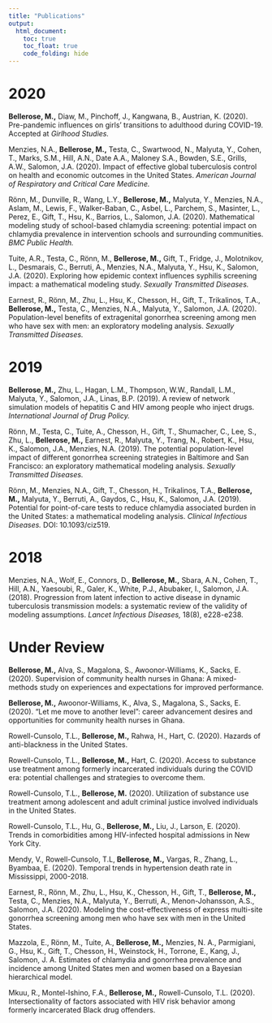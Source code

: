 ```yaml
---
title: "Publications"
output:
  html_document:
    toc: true
    toc_float: true
    code_folding: hide
---
```


# 2020

**Bellerose, M.,** Diaw, M., Pinchoff, J., Kangwana, B., Austrian, K. (2020). Pre-pandemic influences on girls’ transitions to adulthood during COVID-19. Accepted at _Girlhood Studies._

Menzies, N.A., **Bellerose, M.,** Testa, C., Swartwood, N., Malyuta, Y., Cohen, T., Marks, S.M., Hill, A.N., Date A.A., Maloney S.A., Bowden, S.E., Grills, A.W., Salomon, J.A. (2020). Impact of effective global tuberculosis control on health and economic outcomes in the United States. _American Journal of Respiratory and Critical Care Medicine._ 

Rönn, M., Dunville, R., Wang, L.Y., **Bellerose, M.,** Malyuta, Y., Menzies, N.A., Aslam, M., Lewis, F., Walker-Baban, C., Asbel, L., Parchem, S., Masinter, L., Perez, E., Gift, T., Hsu, K., Barrios, L., Salomon, J.A. (2020). Mathematical modeling study of school-based chlamydia screening: potential impact on chlamydia prevalence in intervention schools and surrounding communities. _BMC Public Health._ 

Tuite, A.R., Testa, C., Rönn, M., **Bellerose, M.,** Gift, T., Fridge, J., Molotnikov, L., Desmarais, C., Berruti, A., Menzies, N.A., Malyuta, Y., Hsu, K., Salomon, J.A. (2020). Exploring how epidemic context influences syphilis screening impact: a mathematical modeling study. _Sexually Transmitted Diseases._

Earnest, R., Rönn, M., Zhu, L., Hsu, K., Chesson, H., Gift, T., Trikalinos, T.A., **Bellerose, M.,** Testa, C., Menzies, N.A., Malyuta, Y., Salomon, J.A. (2020). Population-level benefits of extragenital gonorrhea screening among men who have sex with men: an exploratory modeling analysis. _Sexually Transmitted Diseases._ 

# 2019

**Bellerose, M.,** Zhu, L., Hagan, L.M., Thompson, W.W., Randall, L.M., Malyuta, Y., Salomon, J.A., Linas, B.P. (2019). A review of network simulation models of hepatitis C and HIV among people who inject drugs. _International Journal of Drug Policy._

Rönn, M., Testa, C., Tuite, A., Chesson, H., Gift, T., Shumacher, C., Lee, S., Zhu, L., **Bellerose, M.,** Earnest, R., Malyuta, Y., Trang, N., Robert, K., Hsu, K., Salomon, J.A., Menzies, N.A. (2019). The potential population-level impact of different gonorrhea screening strategies in Baltimore and San Francisco: an exploratory mathematical modeling analysis. _Sexually Transmitted Diseases._

Rönn, M., Menzies, N.A., Gift, T., Chesson, H., Trikalinos, T.A., **Bellerose, M.,** Malyuta, Y., Berruti, A., Gaydos, C., Hsu, K., Salomon, J.A. (2019). Potential for point-of-care tests to reduce chlamydia associated burden in the United States: a mathematical modeling analysis. _Clinical Infectious Diseases._ DOI: 10.1093/ciz519.

# 2018

Menzies, N.A., Wolf, E., Connors, D., **Bellerose, M.,** Sbara, A.N., Cohen, T., Hill, A.N., Yaesoubi, R., Galer, K., White, P.J., Abubaker, I., Salomon, J.A. (2018). Progression from latent infection to active disease in dynamic tuberculosis transmission models: a systematic review of the validity of modeling assumptions. _Lancet Infectious Diseases,_ 18(8), e228-e238.


# Under Review

**Bellerose, M.,** Alva, S., Magalona, S., Awoonor-Williams, K., Sacks, E. (2020). Supervision of community health nurses in Ghana: A mixed-methods study on experiences and expectations for improved performance. 

**Bellerose, M.,** Awoonor-Williams, K., Alva, S., Magalona, S., Sacks, E. (2020). “Let me move to another level”: career advancement desires and opportunities for community health nurses in Ghana. 

Rowell-Cunsolo, T.L., **Bellerose, M.,** Rahwa, H., Hart, C. (2020). Hazards of anti-blackness in the United States.

Rowell-Cunsolo, T.L., **Bellerose, M.,** Hart, C. (2020). Access to substance use treatment among formerly incarcerated individuals during the COVID era: potential challenges and strategies to overcome them. 

Rowell-Cunsolo, T.L., **Bellerose, M.** (2020). Utilization of substance use treatment among adolescent and adult criminal justice involved individuals in the United States. 

Rowell-Cunsolo, T.L., Hu, G., **Bellerose, M.,** Liu, J., Larson, E. (2020). Trends in comorbidities among HIV-infected hospital admissions in New York City. 

Mendy, V., Rowell-Cunsolo, T.L, **Bellerose, M.,** Vargas, R., Zhang, L., Byambaa, E. (2020). Temporal trends in hypertension death rate in Mississippi, 2000-2018. 

Earnest, R., Rönn, M., Zhu, L., Hsu, K., Chesson, H., Gift, T., **Bellerose, M.,** Testa, C., Menzies, N.A., Malyuta, Y., Berruti, A., Menon-Johansson, A.S., Salomon, J.A. (2020). Modeling the cost-effectiveness of express multi-site gonorrhea screening among men who have sex with men in the United States. 

Mazzola, E., Rönn, M., Tuite, A., **Bellerose, M.,** Menzies, N. A., Parmigiani, G., Hsu, K., Gift, T., Chesson, H., Weinstock, H., Torrone, E., Kang, J., Salomon, J. A. Estimates of chlamydia and gonorrhea prevalence and incidence among United States men and women based on a Bayesian hierarchical model. 

Mkuu, R., Montel-Ishino, F.A., **Bellerose, M.,** Rowell-Cunsolo, T.L. (2020). Intersectionality of factors associated with HIV risk behavior among formerly incarcerated Black drug offenders. 